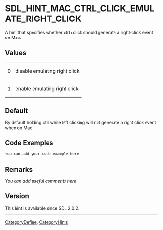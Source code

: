 
<!-- #*^*^*^*^*See http://wiki.libsdl.org/moin.cgi/SGEnumerations for details on editing this page*^*^*^*^* -->


= SDL_HINT_MAC_CTRL_CLICK_EMULATE_RIGHT_CLICK =
A hint that specifies whether ctrl+click should generate a right-click event on Mac.




== Values ==
{|
|0
|disable emulating right click
|-
|1
|enable emulating right click
|}


== Default ==
By default holding ctrl while left clicking will not generate a right click event when on Mac.


== Code Examples ==
<syntaxhighlight lang='c++'>
You can add your code example here
</syntaxhighlight>

<!-- #Leave this section as-is unless you have a code example to put in.  In that case, replace You can add your code example here with your code example following the Style Guide instructions.  Leave the rest of the markup alone and delete this comment. -->


== Remarks ==
''You can add useful comments here''

<!-- #Leave this section as-is unless you have a remark to put in.  In that case, replace ''You can add useful comments here'' with your remark(s) following the Style Guide instructions.  Leave the rest of the markup alone and delete this comment. -->


== Version ==
This hint is available since SDL 2.0.2.

----
[[CategoryDefine]], [[CategoryHints]]
<!-- #See the Style Guide for instructions on editing the footer. -->

